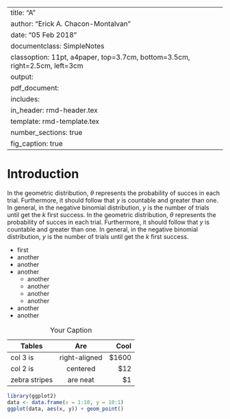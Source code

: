 
---
title: "A"
author: "Erick A. Chacon-Montalvan"
date: "05 Feb 2018"
documentclass: SimpleNotes
classoption: 11pt, a4paper, top=3.7cm, bottom=3.5cm, right=2.5cm, left=3cm
output:
  pdf_document:
    includes:
      in_header: rmd-header.tex
    template: rmd-template.tex
    number_sections: true
    fig_caption: true
---

<!-- geometry: top=4.7cm, bottom=3.5cm, right=2.5cm, left=3cm -->


# Introduction

In the geometric distribution, $\theta$ represents the probability of succes in each trial. Furthermore, it should follow that $y$ is countable and greater than one. In general, in the negative binomial distribution, $y$ is the number of trials until get the $k$ first success.
In the geometric distribution, $\theta$ represents the probability of succes in each trial. Furthermore, it should follow that $y$ is countable and greater than one. In general, in the negative binomial distribution, $y$ is the number of trials until get the $k$ first success.

- first
- another
- another
- another
    - another
    - another
    - another
    - another
- another
- another

\begin{sframe}{box_color}
  \textbf{Statement}:\\
\begin{equation}
  \label{eq:bla}
~~p(y>r|\theta)=(1-\theta)^r,
\end{equation}
where $r = 1,2,...$
\end{sframe}

\begin{sframe}{white}
\textbf{Proof}:
\[p(y>r|\theta)=1-p(y\leq r|\theta)\]

\[p(y>r|\theta)=1-\sum\limits_{k=1}^{r}(1-\theta)^{k-1}\theta\]

\[p(y>r|\theta)=1-\theta\sum\limits_{k=1}^{r}(1-\theta)^{k-1}\]
\[p(y>r|\theta)=1-\theta\bigg[\frac{1-(1-\theta)^r}{1-(1-\theta)}\bigg]\]
\[p(y>r|\theta)=1-\theta\bigg[\frac{1-(1-\theta)^r}{\theta}\bigg]\]
\[p(y>r|\theta)=1-[1-(1-\theta)^r]=(1-\theta)^r\fp\]
\end{sframe}

| Tables        | Are           | Cool  |
| ------------- |:-------------:| -----:|
| col 3 is      | right-aligned | $1600 |
| col 2 is      | centered      |   $12 |
| zebra stripes | are neat      |    $1 |

Table: Your Caption


```r
library(ggplot2)
data <- data.frame(x = 1:10, y = 10:1)
ggplot(data, aes(x, y)) + geom_point()
```
